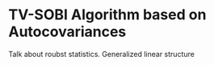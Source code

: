 # TV-SOBI Algorithm based on Autocovariances {#extension}

Talk about roubst statistics. Generalized linear structure